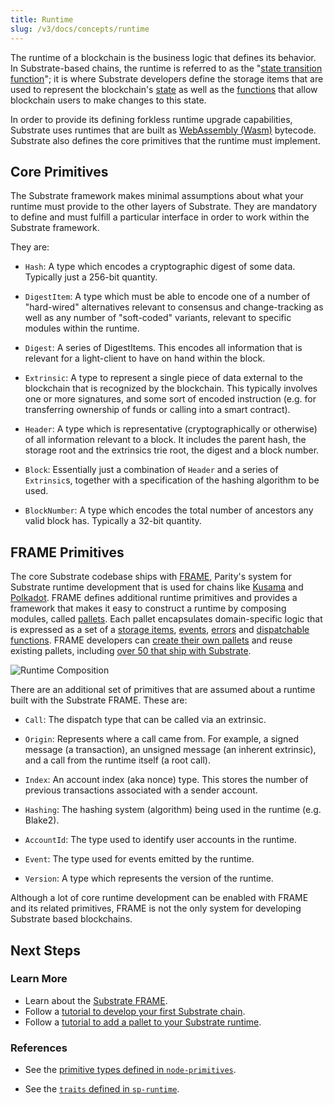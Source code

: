 ```yaml
---
title: Runtime
slug: /v3/docs/concepts/runtime
---
```


The runtime of a blockchain is the business logic that defines its behavior. In Substrate-based
chains, the runtime is referred to as the
"[state transition function](../../../v3/docs/getting-started/glossary#state-transition-function-stf)";
it is where Substrate developers define the storage items that are used to represent the
blockchain's [state](../../../v3/docs/getting-started/glossary#state) as well as the
[functions](../../../v3/docs/concepts/extrinsics) that allow blockchain users to make
changes to this state.

In order to provide its defining forkless runtime upgrade capabilities, Substrate uses runtimes that
are built as [WebAssembly (Wasm)](../../../v3/docs/getting-started/glossary#webassembly-wasm)
bytecode. Substrate also defines the
core primitives that the runtime must
implement.

## Core Primitives

The Substrate framework makes minimal assumptions about what your runtime must provide to the other
layers of Substrate. They are mandatory to define and must fulfill a particular interface in order
to work within the Substrate framework.

They are:

- `Hash`: A type which encodes a cryptographic digest of some data. Typically just a 256-bit
  quantity.

- `DigestItem`: A type which must be able to encode one of a number of "hard-wired" alternatives
  relevant to consensus and change-tracking as well as any number of "soft-coded" variants, relevant
  to specific modules within the runtime.

- `Digest`: A series of DigestItems. This encodes all information that is relevant for a
  light-client to have on hand within the block.

- `Extrinsic`: A type to represent a single piece of data external to the blockchain that is
  recognized by the blockchain. This typically involves one or more signatures, and some sort of
  encoded instruction (e.g. for transferring ownership of funds or calling into a smart contract).

- `Header`: A type which is representative (cryptographically or otherwise) of all information
  relevant to a block. It includes the parent hash, the storage root and the extrinsics trie root,
  the digest and a block number.

- `Block`: Essentially just a combination of `Header` and a series of `Extrinsic`s, together with a
  specification of the hashing algorithm to be used.

- `BlockNumber`: A type which encodes the total number of ancestors any valid block has. Typically a
  32-bit quantity.

## FRAME Primitives

The core Substrate codebase ships with [FRAME](../../../v3/docs/runtime/frame), Parity's system
for Substrate runtime development that is used for chains like
[Kusama](https://github.com/paritytech/polkadot/blob/master/runtime/kusama/src/lib.rs) and
[Polkadot](https://github.com/paritytech/polkadot/blob/master/runtime/polkadot/src/lib.rs). FRAME
defines additional runtime primitives and
provides a framework that makes it easy to construct a runtime by composing modules, called
[pallets](../../../v3/docs/runtime/pallets). Each pallet encapsulates domain-specific logic that is expressed as a set of a
[storage items](../../../v3/docs/runtime/storage), [events](../../../v3/docs/runtime/events),
[errors](../../../v3/docs/runtime/errors) and
[dispatchable functions](../../../v3/docs/getting-started/glossary#dispatch). FRAME developers
can [create their own pallets](../../../v3/docs/runtime/pallets) and reuse existing pallets,
including [over 50 that ship with Substrate](../../../v3/docs/runtime/frame#prebuilt-pallets).

![Runtime Composition](../../../../src/images/docs/concepts/frame-runtime.png)

There are an additional set of primitives that are assumed about a runtime built with the Substrate
FRAME. These are:

- `Call`: The dispatch type that can be called via an extrinsic.

- `Origin`: Represents where a call came from. For example, a signed message (a transaction), an
  unsigned message (an inherent extrinsic), and a call from the runtime itself (a root call).

- `Index`: An account index (aka nonce) type. This stores the number of previous transactions
  associated with a sender account.

- `Hashing`: The hashing system (algorithm) being used in the runtime (e.g. Blake2).

- `AccountId`: The type used to identify user accounts in the runtime.

- `Event`: The type used for events emitted by the runtime.

- `Version`: A type which represents the version of the runtime.

Although a lot of core runtime development can be enabled with FRAME and 
its related primitives, FRAME is not the only system for developing 
Substrate based blockchains.

## Next Steps

### Learn More

- Learn about the [Substrate FRAME](../../runtime/frame).
- Follow a
  [tutorial to develop your first Substrate chain](/tutorials/create-your-first-substrate-chain/).
- Follow a [tutorial to add a pallet to your Substrate runtime](/tutorials/add-a-pallet/).

### References

- See the
  [primitive types defined in `node-primitives`](https://substrate.dev/rustdocs/v3.0.0/node_primitives/index.html).

- See the
  [`traits` defined in `sp-runtime`](https://substrate.dev/rustdocs/v3.0.0/sp_runtime/traits/index.html).
